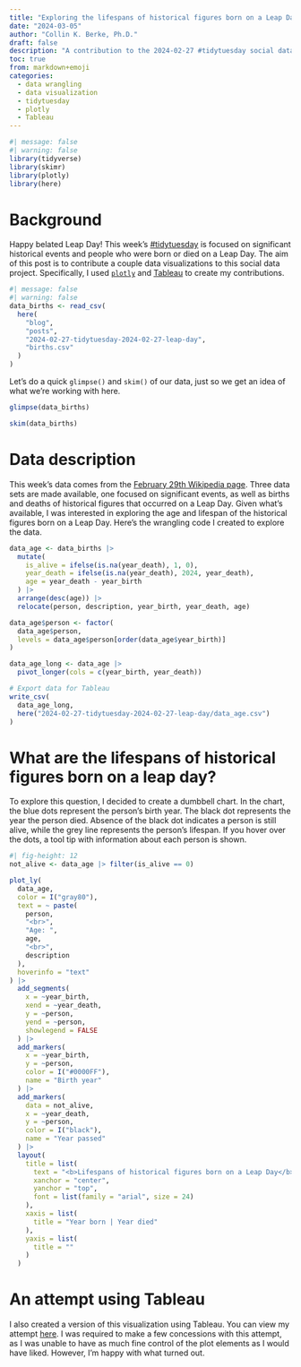 ```yaml
---
title: "Exploring the lifespans of historical figures born on a Leap Day"
date: "2024-03-05"
author: "Collin K. Berke, Ph.D."
draft: false 
description: "A contribution to the 2024-02-27 #tidytuesday social data project"
toc: true
from: markdown+emoji
categories:
  - data wrangling
  - data visualization
  - tidytuesday 
  - plotly
  - Tableau
---
```


```r
#| message: false
#| warning: false
library(tidyverse)
library(skimr)
library(plotly)
library(here)
```

# Background

Happy belated Leap Day! This week's [#tidytuesday](https://github.com/rfordatascience/tidytuesday/blob/master/data/2024/2024-02-27/readme.md) is focused on significant historical events and people who were born or died on a Leap Day. The aim of this post is to contribute a couple data visualizations to this social data project. Specifically, I used [`plotly`](https://plotly.com/r/) and [Tableau](https://www.tableau.com/) to create my contributions.

```r
#| message: false
#| warning: false
data_births <- read_csv(
  here(
    "blog",
    "posts",
    "2024-02-27-tidytuesday-2024-02-27-leap-day",
    "births.csv"
  )
)
```

Let's do a quick `glimpse()` and `skim()` of our data, just so we get an idea of what we're working with here. 

```r
glimpse(data_births)
```

```r
skim(data_births)
```

# Data description

This week's data comes from the [February 29th Wikipedia page](https://en.wikipedia.org/wiki/February_29). Three data sets are made available, one focused on significant events, as well as births and deaths of historical figures that occurred on a Leap Day. Given what's available, I was interested in exploring the age and lifespan of the historical figures born on a Leap Day. Here's the wrangling code I created to explore the data.

```r
data_age <- data_births |>
  mutate(
    is_alive = ifelse(is.na(year_death), 1, 0),
    year_death = ifelse(is.na(year_death), 2024, year_death),
    age = year_death - year_birth
  ) |>
  arrange(desc(age)) |>
  relocate(person, description, year_birth, year_death, age)

data_age$person <- factor(
  data_age$person,
  levels = data_age$person[order(data_age$year_birth)]
)
```

```r
data_age_long <- data_age |>
  pivot_longer(cols = c(year_birth, year_death))

# Export data for Tableau
write_csv(
  data_age_long,
  here("2024-02-27-tidytuesday-2024-02-27-leap-day/data_age.csv")
)
```

# What are the lifespans of historical figures born on a leap day?

To explore this question, I decided to create a dumbbell chart. In the chart, the blue dots represent the person's birth year. The black dot represents the year the person died. Absence of the black dot indicates a person is still alive, while the grey line represents the person's lifespan. If you hover over the dots, a tool tip with information about each person is shown.

```r
#| fig-height: 12
not_alive <- data_age |> filter(is_alive == 0)

plot_ly(
  data_age,
  color = I("gray80"),
  text = ~ paste(
    person,
    "<br>",
    "Age: ",
    age,
    "<br>",
    description
  ),
  hoverinfo = "text"
) |>
  add_segments(
    x = ~year_birth,
    xend = ~year_death,
    y = ~person,
    yend = ~person,
    showlegend = FALSE
  ) |>
  add_markers(
    x = ~year_birth,
    y = ~person,
    color = I("#0000FF"),
    name = "Birth year"
  ) |>
  add_markers(
    data = not_alive,
    x = ~year_death,
    y = ~person,
    color = I("black"),
    name = "Year passed"
  ) |>
  layout(
    title = list(
      text = "<b>Lifespans of historical figures born on a Leap Day</b>",
      xanchor = "center",
      yanchor = "top",
      font = list(family = "arial", size = 24)
    ),
    xaxis = list(
      title = "Year born | Year died"
    ),
    yaxis = list(
      title = ""
    )
  )
```

# An attempt using Tableau

I also created a version of this visualization using Tableau. You can view my attempt [here](https://public.tableau.com/shared/WRX94RDS3?:display_count=n&:origin=viz_share_link). I was required to make a few concessions with this attempt, as I was unable to have as much fine control of the plot elements as I would have liked. However, I'm happy with what turned out.
